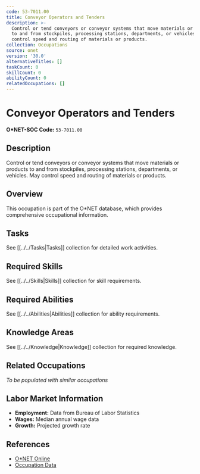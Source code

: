```yaml
---
code: 53-7011.00
title: Conveyor Operators and Tenders
description: >-
  Control or tend conveyors or conveyor systems that move materials or products
  to and from stockpiles, processing stations, departments, or vehicles. May
  control speed and routing of materials or products.
collection: Occupations
source: onet
version: '30.0'
alternativeTitles: []
taskCount: 0
skillCount: 0
abilityCount: 0
relatedOccupations: []
---
```

# Conveyor Operators and Tenders

**O*NET-SOC Code:** `53-7011.00`

## Description

Control or tend conveyors or conveyor systems that move materials or products to and from stockpiles, processing stations, departments, or vehicles. May control speed and routing of materials or products.

## Overview

This occupation is part of the O*NET database, which provides comprehensive occupational information.

## Tasks

See [[../../Tasks|Tasks]] collection for detailed work activities.

## Required Skills

See [[../../Skills|Skills]] collection for skill requirements.

## Required Abilities

See [[../../Abilities|Abilities]] collection for ability requirements.

## Knowledge Areas

See [[../../Knowledge|Knowledge]] collection for required knowledge.

## Related Occupations

*To be populated with similar occupations*

## Labor Market Information

- **Employment:** Data from Bureau of Labor Statistics
- **Wages:** Median annual wage data
- **Growth:** Projected growth rate

## References

- [O*NET Online](https://www.onetonline.org/link/summary/53-7011.00)
- [Occupation Data](https://www.onetcenter.org/)
